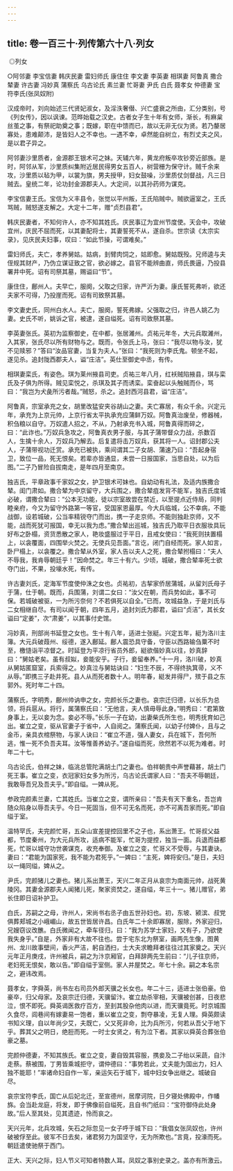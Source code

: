 ```yaml
---
---
---
```

title: 卷一百三十·列传第六十八·列女
---

 ◎列女

○阿邻妻 李宝信妻 韩庆民妻 雷妇师氏 康住住 李文妻 李英妻 相琪妻 阿鲁真 撒合辇妻 许古妻 冯妙真 蒲察氏 乌古论氏 素兰妻 忙哥妻 尹氏 白氏 聂孝女 仲德妻 宝符李氏(张凤奴附)

汉成帝时，刘向始述三代贤妃淑女，及淫泆奢僣、兴亡盛衰之所由，汇分类别，号《列女传》，因以讽谏。范晔始载之汉史。古者女子生十年有女师，渐长，有麻枲丝茧之事，有祭祀助奠之事；既嫁，职在中馈而已，故以无非无仪为贤。若乃嫠居寡处，患难颠沛，是皆妇人之不幸也。一遇不幸，卓然能自树立，有烈丈夫之风，是以君子异之。

阿邻妻沙里质者，金源郡王银术可之妹。天辅六年，黄龙府叛卒攻钞旁近部族。是时，阿邻从军，沙里质纠集附近居民得男女五百人，树营栅为保守计。贼千余来攻，沙里质以毡为甲，以裳为旗，男夫授甲，妇女鼓噪，沙里质仗剑督战，凡三日贼去。皇统二年，论功封金源郡夫人。大定间，以其孙药师为谋克。

李宝信妻王氏。宝信为义丰县令，张觉以平州叛，王氏陷贼中。贼欲逼室之，王氏骂贼，贼怒遂支解之。大定十二年，赠“贞烈县君”。

韩庆民妻者，不知何许人，亦不知其姓氏。庆民事辽为宜州节度使。天会中，攻破宜州，庆民不屈而死，以其妻配将士，其妻誓死不从，遂自杀。世宗读《太宗实录》，见庆民夫妇事，叹曰：“如此节操，可谓难矣。”

雷妇师氏，夫亡，孝养舅姑。姑病，刲臂肉饲之，姑即愈。舅姑既殁。兄师逵与夫侄规其财产，乃伪立谋证致之官，欲必嫁之。县官不能辨曲直，师氏畏逼，乃投县署井中死。诏有司祭其墓，赐谥曰“节”。

康住住，鄜州人。夫早亡，服阕，父取之归家，许严沂为妻。康氏誓死弗听，欲还夫家不可得，乃投崖而死。诏有司致祭其墓。

李文妻史氏，同州白水人。夫亡，服阕，誓死弗嫁。父强取之归，许邑人姚乙为妻。史氏不听，姚诉之官，被逮，遂自缢死。诏有司致祭其墓。

李英妻张氏。英初为监察御史，在中都，张居濰州。贞祐元年冬，大元兵取濰州，入其家，张氏尽以所有财物与之。既而，令张氏上马，张曰：“我尽以物与汝，犹不见赎邪？”答曰“汝品官妻，当复为夫人。”张曰：“我死则为李氏鬼。顿坐不起，遂见杀。追封陇西郡夫人，谥“庄洁”。英仕至御史中丞，有传。

相琪妻栾氏，有姿色。琪为莱州掖县司吏。贞祐三年八月，红袄贼陷掖县，琪与栾氏及子俱为所得。贼见栾悦之，杀琪及其子而诱栾。栾奋起以头触贼而仆，骂曰：“我岂为犬彘所污者哉。”贼怒，杀之。追封西河县君，谥“庄洁”。

阿鲁真，宗室承充之女，胡里改猛安夹谷胡山之妻。夫亡寡居，有众千余。兴定元年，承充为上京元帅，上京行省太平执承充应蒲鲜万奴。阿鲁真治废垒，修器械，积刍粮以自守。万奴遣人招之，不从，乃射承充书入城，阿鲁真得而碎之，曰：“此诈也。”万奴兵急攻之，阿鲁真衣男子服，与其子蒲带督众力战，杀数百人，生擒十余人，万奴兵乃解去。后复遣将击万奴兵，获其将一人。诏封郡公夫人，子蒲带视功迁赏。承充已被执，乘间谓其二子女胡、蒲速乃曰：“吾起身宿卫，致位一品，死无恨矣。若辈亦皆通显，未尝一日报国家，当思自处，以为后图。”二子乃冒险自拔南走，是年四月至南京。

独吉氏，平章政事千家奴之女，护卫银术可妹也。自幼动有礼法，及适内族撒合辇。闺门肃如。撒合辇为中京留守，大兵围之，撒合辇疽发背不能军，独吉氏度城必破，谓撒合辇曰：“公本无功能，徒以宗室故尝在禁近，以至提点近侍局，同判睦亲府，今又为留守外路第一等官，受国家恩最厚。今大兵临城，公不幸病，不能战御，设若城破，公当率精锐夺门而出，携一子走京师。不能则独赴京师，又不能，战而死犹可报国，幸无以我为虑。”撒合辇出巡城，独吉氏乃取平日衣服妆具玩好布之卧榻，资货悉散之家人，艳妆盛服过于平日，且戒女使曰：“我死则扶置榻上，以衾覆面，四围举火焚之。无使兵见吾面。”言讫，闭门自经而死。家人如言，卧尸榻上，以衾覆之。撒合辇从外室，家人告以夫人之死，撒合辇拊榻曰：“夫人不辱我，我肯辱朝廷乎！”因命焚之。年三十有六。少顷，城破，撒合辇率死士欲夺门出，不果，投壕水死，有传。

许古妻刘氏，定海军节度使仲洙之女也。贞祐初，古挈家侨居蒲城，从留刘氏母子于蒲，仕于朝。既而，兵围蒲，刘谓二女曰：“汝父在朝，而兵势如此，事不可保。若城破被驱，一为所污奈何？不若俱死以自全。”已而，攻城益急，于是刘氏与二女相继自尽。有司以闻于朝，四年五月，追封刘氏为郡君，谥曰“贞洁”，其长女谥曰“定姜”，次“肃姜”，以其事付史馆。

冯妙真，刑部尚书延登之女也。生十有八年，适进士张綎。兴定五年，綎为洛川主簿。大元兵破葭州、绥德，遂入鄜延。鄜人震恐具守备，守臣以西路输刍粟不时至，檄慥诣平凉督之。时延登为平凉行省员外郎，綎欲偕妙真以往，妙真辞曰：“舅姑老矣。虽有叔姒，妾能安乎。子行，妾留奉养。”十一月，洛川破，妙真从舅姑匿窟室，兵索得之。妙真泣与舅姑诀曰：“妇生不辰，不得终执箕帚，义不从辱。”即携三子赴井死。县人从而死者数十人。明年春，綎发井得尸，殡于县之东郭外。死时年二十四。

蒲察氏，字明秀，鄜州帅讷申之女，完颜长乐之妻也。哀宗迁归德，以长乐为总领，将兵扈从。将行，属蒲察氏曰：“无他言，夫人慎毋辱此身。”明秀曰：“君第致身事上，无以妾为念。妾必不辱。”长乐一子在幼，出妻柴氏所生也，明秀抚育如己出。崔立之变，驱从官妻子于省中，人自阅之。蒲察氏闻，以幼子付婢仆，且与之金币，亲具衣棺祭物，与家人诀曰：“崔立不道，强人妻女，兵在城下，吾何所逃，惟一死不负吾夫耳。汝等惟善养幼子。”遂自缢而死，欣然若不以死为难者。时年二十七。

乌古论氏，伯祥之妹，临洮总管陀满胡土门之妻也。伯祥朝贵中声誉藉甚，胡土门死王事。崔立之变，衣冠家妇女多为所污，乌古论氏谓家人曰：“吾夫不辱朝廷，我敢辱吾兄及吾夫乎。”即自缢。一婢从死。

参政完颜素兰妻，亡其姓氏。当崔立之变，谓所亲曰：“吾夫有天下重名，吾岂肯随众陷身以辱吾夫乎。今日一死固当，但不可无名而死，亦不可离吾家而死。”即自缢于室。

温特罕氏，夫完颜忙哥，五朵山宣差提控回里不之子也，系出萧王。忙哥叔父益都，节度秦州，为大元兵所攻，适病不能军，忙哥为提控，独当一面。兵退而益都死，忙哥以城守功世袭谋克，收充奉御。及崔立之变，忙哥义不受辱，与其妻诀。妻曰：“君能为国家死，我不能为君死乎。”一婢曰：“主死，婢将安归。”是日，夫妇以一绳同缢，婢从之。

尹氏，完颜猪儿之妻也。猪儿系出萧王，天兴二年正月从哀宗为南面元帅，战死黄陵冈。其妻金源郡夫人闻猪儿死，聚家资焚之，遂自缢，年三十一。猪儿赠官，弟长住即日诏补护卫。

白氏，苏嗣之之母，许州人，宋尚书右丞子由五世孙妇也。初，东坡、颍滨、叔党俱葬郏城之小峨嵋山，故五世皆居许昌。白氏年二十余即寡居，服除，外家迎归，兄嫂窃议改醮。白氏微闻之，牵车径归，曰：“我为苏学士家妇，又有子，乃欲使我失身乎。”自是，外家非有大故不往也。尝于宅东北为祭室，画两先生像，图黄州、龙川故事壁间，香火严洁，躬自洒扫，士大夫求瞻拜者往往过其家奠之。天兴元年正月庚戌，许州被兵，嗣之为汴京厢官，白拜辞两先生前曰：“儿子往京师，老妇死无恨矣，敢以告。”即自缢于室侧。家人并屋焚之。年七十余。嗣之本名宗之，避讳改焉。

聂孝女，字舜英，尚书左右司员外郎天骥之长女也。年二十三，适进士张伯豪。伯豪卒，归父母家。及哀宗迁归德，天骥留汴。崔立劫杀宰相，天骥被创甚，日夜悲泣，恨不即死。舜英谒医救疗百方，至刲其股杂他肉以进，而天骥竟死。时京城围久食尽，闾巷间有嫁妻易一饱者，重以崔立之变，剽夺暴凌，无复人理。舜英颇读书知义理，自以年尚少艾，夫既亡，父又死非命，比为兵所污，何若从吾父于地下乎。葬其父之明日，绝脰而死。一时士女贤之，有为泣下者。其家以舜英合葬张伯豪之墓。

完颜仲德妻，不知其族氏。崔立之变，妻自毁其容服，携妾及二子绐以采蔬，自汴走蔡。蔡被围，丁男皆乘城拒守，谓仲德曰：“事势若此，丈夫能为国出力，妇人独不能耶！”率诸命妇自作一军，亲运矢石于城下，城中妇女争出继之。城破自尽。

哀宗宝符李氏，国亡从后妃北迁，至宣德州，居摩诃院，日夕寝处佛殿中，作幡旆。会当赴龙庭，将发，即于佛像前自缢死，且自书门纸曰：“宝符御侍此处身故。”后人至其处，见其遗迹，怜而哀之。

天兴元年，北兵攻城，矢石之际忽见一女子呼于城下曰：“我倡女张凤奴也，许州破被俘至此。彼军不日去矣，诸君努力为国坚守，无为所欺也。”言竟，投濠而死。朝廷遣使驰祭于西门。

正大、天兴之际，妇人节义可知者特数人耳。凤奴之事别史录之。盖亦有所激云。

